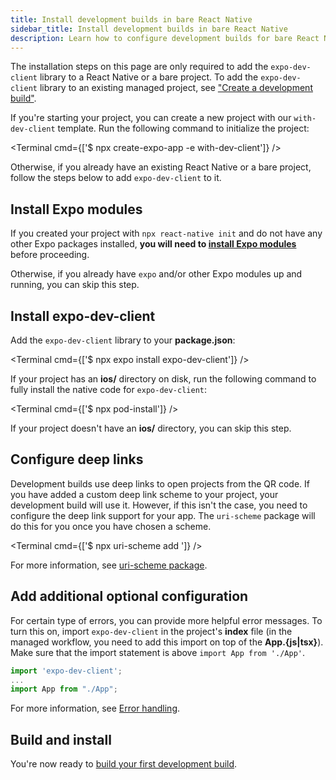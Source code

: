 ```yaml
---
title: Install development builds in bare React Native
sidebar_title: Install development builds in bare React Native
description: Learn how to configure development builds for bare React Native projects.
---
```




The installation steps on this page are only required to add the `expo-dev-client` library to a React Native or a bare project. To add the `expo-dev-client` library to an existing managed project, see ["Create a development build"](/develop/development-builds/create-a-build/).

If you're starting your project, you can create a new project with our `with-dev-client` template. Run the following command to initialize the project:

<Terminal cmd={['$ npx create-expo-app -e with-dev-client']} />

Otherwise, if you already have an existing React Native or a bare project, follow the steps below to add `expo-dev-client` to it.

<Step label="1">

## Install Expo modules

If you created your project with `npx react-native init` and do not have any other Expo packages installed, **you will need to [install Expo modules](/bare/installing-expo-modules)** before proceeding.

Otherwise, if you already have `expo` and/or other Expo modules up and running, you can skip this step.

</Step>

<Step label="2">

## Install expo-dev-client

Add the `expo-dev-client` library to your **package.json**:

<Terminal cmd={['$ npx expo install expo-dev-client']} />

If your project has an **ios/** directory on disk, run the following command to fully install the native code for `expo-dev-client`:

<Terminal cmd={['$ npx pod-install']} />

If your project doesn't have an **ios/** directory, you can skip this step.

</Step>

<Step label="3">

## Configure deep links

Development builds use deep links to open projects from the QR code. If you have added a custom deep link scheme to your project, your development build will use it. However, if this isn't the case, you need to configure the deep link support for your app. The `uri-scheme` package will do this for you once you have chosen a scheme.

<Terminal cmd={['$ npx uri-scheme add <your scheme>']} />

For more information, see [uri-scheme package](https://www.npmjs.com/package/uri-scheme).

</Step>

<Step label="4">

## Add additional optional configuration

For certain type of errors, you can provide more helpful error messages. To turn this on, import `expo-dev-client` in the project's **index** file (in the managed workflow, you need to add this import on top of the **App.&lbrace;js|tsx&rbrace;**). Make sure that the import statement is above `import App from './App'`.

```js
import 'expo-dev-client';
...
import App from "./App";
```

For more information, see [Error handling](/develop/development-builds/use-development-builds/#add-error-handling).

</Step>

<Step label="5">

## Build and install

You're now ready to [build your first development build](/develop/development-builds/create-a-build/#initialize-eas-build).

</Step>
